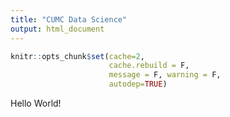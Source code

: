 ```yaml
---
title: "CUMC Data Science"
output: html_document
---
```


```r
knitr::opts_chunk$set(cache=2,
                      cache.rebuild = F, 
                      message = F, warning = F,
                      autodep=TRUE)
```

Hello World!